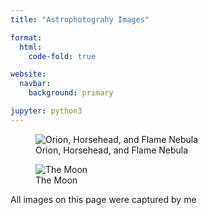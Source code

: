 ```yaml
---
title: "Astrophotograhy Images"

format:
  html:
    code-fold: true

website:
  navbar:
    background: primary

jupyter: python3
---
```

![Orion, Horsehead, and Flame Nebula](images/Orion.png)

![The Moon](images/Le_Moon.PNG.png)

All images on this page were captured by me
